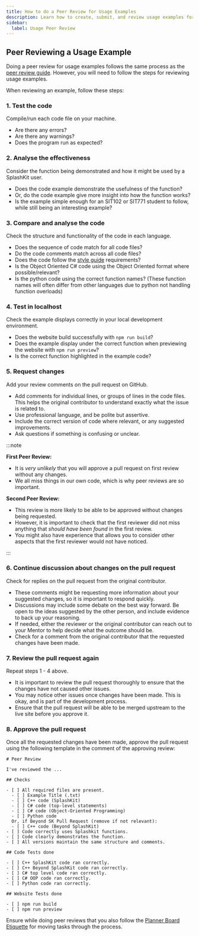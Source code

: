 ```yaml
---
title: How to do a Peer Review for Usage Examples
description: Learn how to create, submit, and review usage examples for the Splashkit website.
sidebar:
  label: Usage Peer Review
---
```


## Peer Reviewing a Usage Example

Doing a peer review for usage examples follows the same process as the
[peer review guide](/products/splashkit/06-peer-review). However, you
will need to follow the steps for reviewing usage examples.

When reviewing an example, follow these steps:

### 1. Test the code

Compile/run each code file on your machine.

- Are there any errors?
- Are there any warnings?
- Does the program run as expected?

### 2. Analyse the effectiveness

Consider the function being demonstrated and how it might be used by a SplashKit user.

- Does the code example demonstrate the usefulness of the function?
- Or, do the code example give more insight into how the function works?
- Is the example simple enough for an SIT102 or SIT771 student to follow, while still being an
  interesting example?

### 3. Compare and analyse the code

Check the structure and functionality of the code in each language.

- Does the sequence of code match for all code files?
- Do the code comments match across all code files?
- Does the code follow the
  [style guide](/products/splashkit/projects/splashkit-website/usage-examples/05-usage-example-style-guide)
  requirements?
- Is the Object Oriented C# code using the Object Oriented format where possible/relevant?
- Is the python code using the correct function names? (These function names will often differ from
  other languages due to python not handling function overloads)

### 4. Test in localhost

Check the example displays correctly in your local development environment.

- Does the website build successfully with `npm run build`?
- Does the example display under the correct function when previewing the website with
  `npm run preview`?
- Is the correct function highlighted in the example code?

### 5. Request changes

Add your review comments on the pull request on GitHub.

- Add comments for individual lines, or groups of lines in the code files. This helps the original
  contributor to understand exactly what the issue is related to.
- Use professional language, and be polite but assertive.
- Include the correct version of code where relevant, or any suggested improvements.
- Ask questions if something is confusing or unclear.

:::note

**First Peer Review:**

- It is _very unlikely_ that you will approve a pull request on first review without any changes.
- We all miss things in our own code, which is why peer reviews are so important.

**Second Peer Review:**

- This review is more likely to be able to be approved without changes being requested.
- However, it is important to check that the first reviewer did not miss anything that _should have
  been found_ in the first review.
- You might also have experience that allows you to consider other aspects that the first reviewer
  would not have noticed.

:::

### 6. Continue discussion about changes on the pull request

Check for replies on the pull request from the original contributor.

- These comments might be requesting more information about your suggested changes, so it is
  important to respond quickly.
- Discussions may include some debate on the best way forward. Be open to the ideas suggested by the
  other person, and include evidence to back up your reasoning.
- If needed, either the reviewer or the original contributor can reach out to your Mentor to help
  decide what the outcome should be.
- Check for a comment from the original contributor that the requested changes have been made.

### 7. Review the pull request again

Repeat steps 1 - 4 above.

- It is important to review the pull request thoroughly to ensure that the changes have not caused
  other issues.
- You may notice other issues once changes have been made. This is okay, and is part of the
  development process.
- Ensure that the pull request will be able to be merged upstream to the live site before you
  approve it.

### 8. Approve the pull request

Once all the requested changes have been made, approve the pull request using the following template
in the comment of the approving review:

```plaintext
# Peer Review

I've reviewed the ...

## Checks

- [ ] All required files are present.
  - [ ] Example Title (.txt)
  - [ ] C++ code (SplashKit)
  - [ ] C# code (top-level statements)
  - [ ] C# code (Object-Oriented Programming)
  - [ ] Python code
  Or, if Beyond SK Pull Request (remove if not relevant):
  - [ ] C++ code (Beyond SplashKit)
- [ ] Code correctly uses Splashkit functions.
- [ ] Code clearly demonstrates the function.
- [ ] All versions maintain the same structure and comments.

## Code Tests done

- [ ] C++ SplashKit code ran correctly.
- [ ] C++ Beyond SplashKit code ran correctly.
- [ ] C# top level code ran correctly.
- [ ] C# OOP code ran correctly.
- [ ] Python code ran correctly.

## Website Tests done

- [ ] npm run build
- [ ] npm run preview
```

Ensure while doing peer reviews that you also follow the
[Planner Board Etiquette](/products/splashkit/07-planner-board) for
moving tasks through the process.
